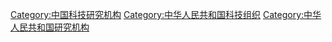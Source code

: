 [[Category:中国科技研究机构|Category:中国科技研究机构]]
[[Category:中华人民共和国科技组织|Category:中华人民共和国科技组织]]
[[Category:中华人民共和国研究机构|Category:中华人民共和国研究机构]]